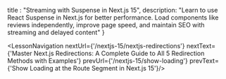 
  title : "Streaming with Suspense in Next.js 15",
  description: "Learn to use React Suspense in Next.js for better performance. Load components like reviews independently, improve page speed, and maintain SEO with streaming and delayed content"
}


<LessonNavigation nextUrl={'/nextjs-15/nextjs-redirections'} nextText={'Master Next.js Redirections: A Complete Guide to All 5 Redirection Methods with Examples'} prevUrl={'/nextjs-15/show-loading'} prevText={'Show Loading at the Route Segment in Next.js 15'}/>
